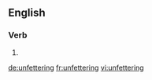 ==English==

===Verb===
{{head|en}}

# {{present participle of|unfetter}}

[[de:unfettering]]
[[fr:unfettering]]
[[vi:unfettering]]